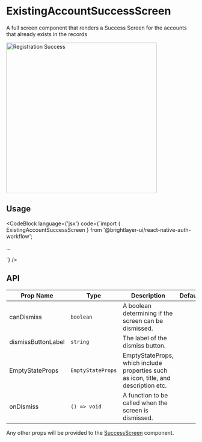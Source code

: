 
# ExistingAccountSuccessScreen

A full screen component that renders a Success Screen for the accounts that already exists in the records

<img width="400" alt="Registration Success" src={ExistingAccountSuccess} />

## Usage

<CodeBlock
    language={'jsx'}
    code={`import { ExistingAccountSuccessScreen } from '@brightlayer-ui/react-native-auth-workflow';

...

<ExistingAccountSuccessScreen />`}
/>

## API

| Prop Name          | Type              | Description                                                                         | Default |
| ------------------ | ----------------- | ----------------------------------------------------------------------------------- | ------- |
| canDismiss         | `boolean`         | A boolean determining if the screen can be dismissed.                               |         |
| dismissButtonLabel | `string`          | The label of the dismiss button.                                                    |         |
| EmptyStateProps    | `EmptyStateProps` | EmptyStateProps, which include properties such as icon, title, and description etc. |         |
| onDismiss          | `() => void`      | A function to be called when the screen is dismissed.                               |         |

Any other props will be provided to the [SuccessScreen](SuccessScreen) component.
